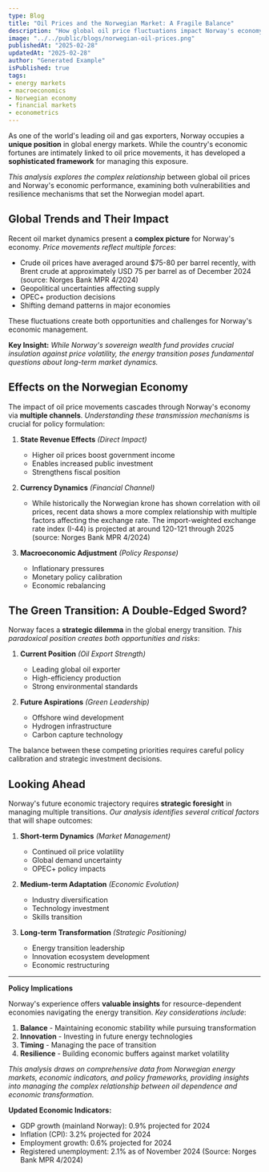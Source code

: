 ```yaml
---
type: Blog
title: "Oil Prices and the Norwegian Market: A Fragile Balance"
description: "How global oil price fluctuations impact Norway's economy, industries, and government policies."
image: "../../public/blogs/norwegian-oil-prices.png"
publishedAt: "2025-02-28"
updatedAt: "2025-02-28"
author: "Generated Example"
isPublished: true
tags:
- energy markets
- macroeconomics
- Norwegian economy
- financial markets
- econometrics
---
```


As one of the world's leading oil and gas exporters, Norway occupies a **unique position** in global energy markets. While the country's economic fortunes are intimately linked to oil price movements, it has developed a **sophisticated framework** for managing this exposure.

*This analysis explores the complex relationship* between global oil prices and Norway's economic performance, examining both vulnerabilities and resilience mechanisms that set the Norwegian model apart.

## Global Trends and Their Impact

Recent oil market dynamics present a **complex picture** for Norway's economy. *Price movements reflect multiple forces*:

- Crude oil prices have averaged around $75-80 per barrel recently, with Brent crude at approximately USD 75 per barrel as of December 2024 (source: Norges Bank MPR 4/2024)
- Geopolitical uncertainties affecting supply
- OPEC+ production decisions
- Shifting demand patterns in major economies

These fluctuations create both opportunities and challenges for Norway's economic management.

**Key Insight:** *While Norway's sovereign wealth fund provides crucial insulation against price volatility, the energy transition poses fundamental questions about long-term market dynamics.*

## Effects on the Norwegian Economy

The impact of oil price movements cascades through Norway's economy via **multiple channels**. *Understanding these transmission mechanisms* is crucial for policy formulation:

1. **State Revenue Effects** *(Direct Impact)*
   - Higher oil prices boost government income
   - Enables increased public investment
   - Strengthens fiscal position

2. **Currency Dynamics** *(Financial Channel)*
   - While historically the Norwegian krone has shown correlation with oil prices, recent data shows a more complex relationship with multiple factors affecting the exchange rate. The import-weighted exchange rate index (I-44) is projected at around 120-121 through 2025 (source: Norges Bank MPR 4/2024)

3. **Macroeconomic Adjustment** *(Policy Response)*
   - Inflationary pressures
   - Monetary policy calibration
   - Economic rebalancing

## The Green Transition: A Double-Edged Sword?

Norway faces a **strategic dilemma** in the global energy transition. *This paradoxical position creates both opportunities and risks*:

1. **Current Position** *(Oil Export Strength)*
   - Leading global oil exporter
   - High-efficiency production
   - Strong environmental standards

2. **Future Aspirations** *(Green Leadership)*
   - Offshore wind development
   - Hydrogen infrastructure
   - Carbon capture technology

The balance between these competing priorities requires careful policy calibration and strategic investment decisions.

## Looking Ahead

Norway's future economic trajectory requires **strategic foresight** in managing multiple transitions. *Our analysis identifies several critical factors* that will shape outcomes:

1. **Short-term Dynamics** *(Market Management)*
   - Continued oil price volatility
   - Global demand uncertainty
   - OPEC+ policy impacts

2. **Medium-term Adaptation** *(Economic Evolution)*
   - Industry diversification
   - Technology investment
   - Skills transition

3. **Long-term Transformation** *(Strategic Positioning)*
   - Energy transition leadership
   - Innovation ecosystem development
   - Economic restructuring

---

**Policy Implications**

Norway's experience offers **valuable insights** for resource-dependent economies navigating the energy transition. *Key considerations include*:

1. **Balance** - Maintaining economic stability while pursuing transformation
2. **Innovation** - Investing in future energy technologies
3. **Timing** - Managing the pace of transition
4. **Resilience** - Building economic buffers against market volatility

*This analysis draws on comprehensive data from Norwegian energy markets, economic indicators, and policy frameworks, providing insights into managing the complex relationship between oil dependence and economic transformation.*

**Updated Economic Indicators:**
- GDP growth (mainland Norway): 0.9% projected for 2024
- Inflation (CPI): 3.2% projected for 2024
- Employment growth: 0.6% projected for 2024
- Registered unemployment: 2.1% as of November 2024
(Source: Norges Bank MPR 4/2024)

